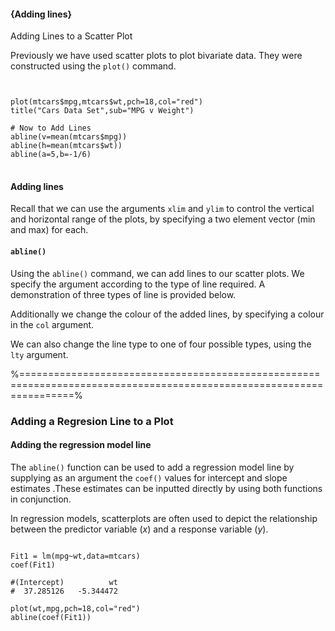 
#### {Adding lines}

Adding Lines to a Scatter Plot

Previously we have used scatter plots to plot bivariate data. They were constructed using the ``plot()`` command.  

<pre>
<code>

plot(mtcars$mpg,mtcars$wt,pch=18,col="red")
title("Cars Data Set",sub="MPG v Weight")

# Now to Add Lines
abline(v=mean(mtcars$mpg))
abline(h=mean(mtcars$wt))
abline(a=5,b=-1/6)
</code>
</pre>

#### Adding lines

Recall that we can use the arguments ``xlim`` and ``ylim`` to control the vertical and horizontal range of the plots, by specifying a two element vector (min and max) for each.


#### ``abline()``

Using the ``abline()`` command, we can add lines to our scatter plots. We specify the argument according to the type of line required. 
A demonstration of three types of line is provided below.

Additionally we change the colour of the added lines, by specifying a colour in the ``col`` argument. 

We can also change the line type to one of four possible types, using the ``lty`` argument.

%=====================================================================================================================%

### Adding a Regresion Line to a Plot

#### Adding the regression model line

The ``abline()`` function can be used to add a regression model line  by supplying as an argument the ``coef()`` values for intercept and slope estimates .These estimates can be inputted directly by using both functions in conjunction.


In regression models, scatterplots are often used to depict the relationship between the predictor variable ($x$) and a response variable ($y$).


<pre>
<code>
Fit1 = lm(mpg~wt,data=mtcars)
coef(Fit1)

#(Intercept)          wt 
#  37.285126   -5.344472 

plot(wt,mpg,pch=18,col="red")
abline(coef(Fit1))
</code>
</pre>










